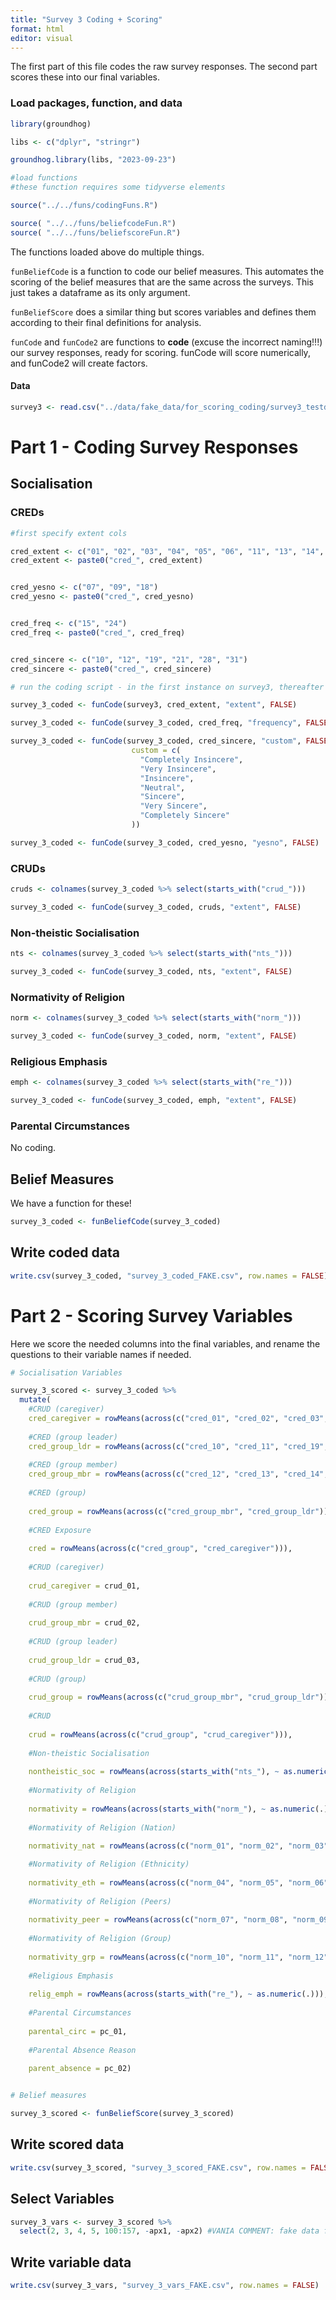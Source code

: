 ```yaml
---
title: "Survey 3 Coding + Scoring"
format: html
editor: visual
---
```


The first part of this file codes the raw survey responses. The second part scores these into our final variables.

### Load packages, function, and data

```r

library(groundhog)

libs <- c("dplyr", "stringr")

groundhog.library(libs, "2023-09-23")

#load functions   
#these function requires some tidyverse elements 

source("../../funs/codingFuns.R")

source( "../../funs/beliefcodeFun.R")
source( "../../funs/beliefscoreFun.R")


```

The functions loaded above do multiple things.

`funBeliefCode` is a function to code our belief measures. This automates the scoring of the belief measures that are the same across the surveys. This just takes a dataframe as its only argument.

`funBeliefScore` does a similar thing but scores variables and defines them according to their final definitions for analysis.

`funCode` and `funCode2` are functions to **code** (excuse the incorrect naming!!!) our survey responses, ready for scoring. funCode will score numerically, and funCode2 will create factors.

#### Data

```r
survey3 <- read.csv("../data/fake_data/for_scoring_coding/survey3_testdat_sc.csv")

```

# Part 1 - Coding Survey Responses

## Socialisation

### CREDs

```r

#first specify extent cols

cred_extent <- c("01", "02", "03", "04", "05", "06", "11", "13", "14", "16", "20", "22", "23", "25", "27", "30")
cred_extent <- paste0("cred_", cred_extent)


cred_yesno <- c("07", "09", "18")
cred_yesno <- paste0("cred_", cred_yesno)


cred_freq <- c("15", "24")
cred_freq <- paste0("cred_", cred_freq)


cred_sincere <- c("10", "12", "19", "21", "28", "31")
cred_sincere <- paste0("cred_", cred_sincere)

# run the coding script - in the first instance on survey3, thereafter survey_3_coded

survey_3_coded <- funCode(survey3, cred_extent, "extent", FALSE)

survey_3_coded <- funCode(survey_3_coded, cred_freq, "frequency", FALSE)

survey_3_coded <- funCode(survey_3_coded, cred_sincere, "custom", FALSE,
                           custom = c(
                             "Completely Insincere",
                             "Very Insincere",
                             "Insincere",
                             "Neutral",
                             "Sincere",
                             "Very Sincere",
                             "Completely Sincere"
                           ))

survey_3_coded <- funCode(survey_3_coded, cred_yesno, "yesno", FALSE)

```

### CRUDs

```r

cruds <- colnames(survey_3_coded %>% select(starts_with("crud_")))

survey_3_coded <- funCode(survey_3_coded, cruds, "extent", FALSE)

```

### Non-theistic Socialisation

```r

nts <- colnames(survey_3_coded %>% select(starts_with("nts_")))

survey_3_coded <- funCode(survey_3_coded, nts, "extent", FALSE)

```

### Normativity of Religion

```r

norm <- colnames(survey_3_coded %>% select(starts_with("norm_")))

survey_3_coded <- funCode(survey_3_coded, norm, "extent", FALSE)

```

### Religious Emphasis

```r

emph <- colnames(survey_3_coded %>% select(starts_with("re_")))

survey_3_coded <- funCode(survey_3_coded, emph, "extent", FALSE)

```

### Parental Circumstances

No coding.

## Belief Measures

We have a function for these!

```r

survey_3_coded <- funBeliefCode(survey_3_coded)

```

## Write coded data

```r

write.csv(survey_3_coded, "survey_3_coded_FAKE.csv", row.names = FALSE)
```

# Part 2 - Scoring Survey Variables

Here we score the needed columns into the final variables, and rename the questions to their variable names if needed.

```r

# Socialisation Variables

survey_3_scored <- survey_3_coded %>%
  mutate(
    #CRUD (caregiver)
    cred_caregiver = rowMeans(across(c("cred_01", "cred_02", "cred_03", "cred_04", "cred_05", "cred_06"))), 
    
    #CRED (group leader)
    cred_group_ldr = rowMeans(across(c("cred_10", "cred_11", "cred_19", "cred_20"))), 
    
    #CRED (group member)
    cred_group_mbr = rowMeans(across(c("cred_12", "cred_13", "cred_14", "cred_15", "cred_16", "cred_21", "cred_22", "cred_23", "cred_24", "cred_25"))),
    
    #CRED (group)
    
    cred_group = rowMeans(across(c("cred_group_mbr", "cred_group_ldr"))),
    
    #CRED Exposure
    
    cred = rowMeans(across(c("cred_group", "cred_caregiver"))),
    
    #CRUD (caregiver)
    
    crud_caregiver = crud_01, 
    
    #CRUD (group member)
    
    crud_group_mbr = crud_02,
    
    #CRUD (group leader)
    
    crud_group_ldr = crud_03, 
    
    #CRUD (group)
    
    crud_group = rowMeans(across(c("crud_group_mbr", "crud_group_ldr"))),
    
    #CRUD
    
    crud = rowMeans(across(c("crud_group", "crud_caregiver"))),
    
    #Non-theistic Socialisation
    
    nontheistic_soc = rowMeans(across(starts_with("nts_"), ~ as.numeric(.))),
    
    #Normativity of Religion
    
    normativity = rowMeans(across(starts_with("norm_"), ~ as.numeric(.))),
    
    #Normativity of Religion (Nation)
    
    normativity_nat = rowMeans(across(c("norm_01", "norm_02", "norm_03"))),

    #Normativity of Religion (Ethnicity)
    
    normativity_eth = rowMeans(across(c("norm_04", "norm_05", "norm_06"))),    
    
    #Normativity of Religion (Peers)
    
    normativity_peer = rowMeans(across(c("norm_07", "norm_08", "norm_09"))),    
    
    #Normativity of Religion (Group)
    
    normativity_grp = rowMeans(across(c("norm_10", "norm_11", "norm_12"))),
    
    #Religious Emphasis
    
    relig_emph = rowMeans(across(starts_with("re_"), ~ as.numeric(.))),
    
    #Parental Circumstances
    
    parental_circ = pc_01, 
    
    #Parental Absence Reason
    
    parent_absence = pc_02)


# Belief measures

survey_3_scored <- funBeliefScore(survey_3_scored)

```

## Write scored data

```r

write.csv(survey_3_scored, "survey_3_scored_FAKE.csv", row.names = FALSE)
```

## Select Variables

```r

survey_3_vars <- survey_3_scored %>%
  select(2, 3, 4, 5, 100:157, -apx1, -apx2) #VANIA COMMENT: fake data for survey 3 has an extra column in the beginning. Order of first columns goes X, ID, sex, age, country, while surveys 1 and 2 have not had X. If column X was added erroneously to the fake data and will not actually exist in the real surveys, then selected columns will be select (1, 2, 3, 4, 100:157). 

```

## Write variable data

```r

write.csv(survey_3_vars, "survey_3_vars_FAKE.csv", row.names = FALSE)
```
